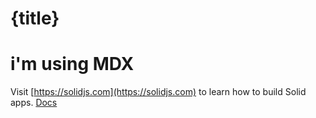 

<ArticleHead
  title={title}
  date={date}
  description={description}
  thumbnailUrl={thumbnailUrl}
/>

# {title}

# i'm using MDX

Visit [https://solidjs.com](https://solidjs.com) to learn how to build Solid apps. <A href="/docs">Docs</A>
